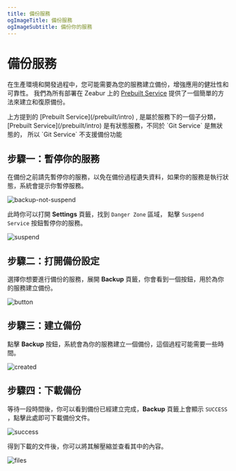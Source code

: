```yaml
---
title: 備份服務
ogImageTitle: 備份服務
ogImageSubtitle: 備份你的服務
---
```



# 備份服務

在生產環境和開發過程中，您可能需要為您的服務建立備份，增強應用的健壯性和可靠性。
我們為所有部署在 Zeabur 上的 [Prebuilt Service](/prebuilt/intro) 提供了一個簡單的方法來建立和復原備份。

<Callout>
    上方提到的 [Prebuilt Service](/prebuilt/intro) , 是屬於服務下的一個子分類，[Prebuilt Service](/prebuilt/intro) 是有狀態服務，不同於 `Git Service` 是無狀態的， 所以 `Git Service` 不支援備份功能
</Callout>

## 步驟一：暫停你的服務

在備份之前請先暫停你的服務，以免在備份過程遺失資料，如果你的服務是執行狀態，系統會提示你暫停服務。

![backup-not-suspend](/deploy/backup/backup-not-suspend.png)

此時你可以打開 **Settings** 頁籤，找到 `Danger Zone` 區域， 點擊 `Suspend Service` 按鈕暫停你的服務。

![suspend](/deploy/backup/backup-suspend-service.png)

## 步驟二：打開備份設定

選擇你想要進行備份的服務，展開 **Backup** 頁籤，你會看到一個按鈕，用於為你的服務建立備份。

![button](/deploy/backup/backup-not-suspend.png)

## 步驟三：建立備份

點擊 **Backup** 按鈕，系統會為你的服務建立一個備份，這個過程可能需要一些時間。

![created](/deploy/backup/backup-created.png)

## 步驟四：下載備份

等待一段時間後，你可以看到備份已經建立完成，**Backup** 頁籤上會顯示 `SUCCESS` ，點擊此處即可下載備份文件。

![success](/deploy/backup/backup-success.png)

得到下載的文件後，你可以將其解壓縮並查看其中的內容。

![files](/deploy/backup/backup-files.png)